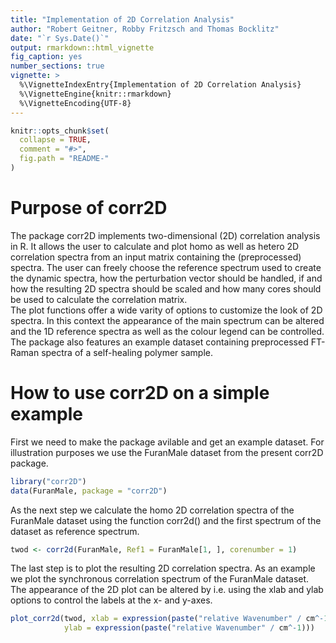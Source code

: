 ```yaml
---
title: "Implementation of 2D Correlation Analysis"
author: "Robert Geitner, Robby Fritzsch and Thomas Bocklitz"
date: "`r Sys.Date()`"
output: rmarkdown::html_vignette
fig_caption: yes
number_sections: true
vignette: >
  %\VignetteIndexEntry{Implementation of 2D Correlation Analysis}
  %\VignetteEngine{knitr::rmarkdown}
  %\VignetteEncoding{UTF-8}
---
```


```r
knitr::opts_chunk$set(
  collapse = TRUE,
  comment = "#>",
  fig.path = "README-"
)
```

# Purpose of corr2D
    
The package corr2D implements two-dimensional (2D) correlation analysis in R.
It allows the user to calculate and plot homo as well as hetero 2D correlation
spectra from an input matrix containing the (preprocessed) spectra. The user
can freely choose the reference spectrum used to create the dynamic spectra,
how the perturbation vector should be handled, if and how the resulting 2D
spectra should be scaled and how many cores should be used to calculate the
correlation matrix.  
The plot functions offer a wide varity of options to customize the look
of 2D spectra. In this context the appearance of the main spectrum can be
altered and the 1D reference spectra as well as the colour legend can be
controlled.  
The package also features an example dataset containing preprocessed FT-Raman
spectra of a self-healing polymer sample.

# How to use corr2D on a simple example

First we need to make the package avilable and get an example dataset. For
illustration purposes we use the FuranMale dataset from the present corr2D
package.
```r
library("corr2D")
data(FuranMale, package = "corr2D")
```

As the next step we calculate the homo 2D correlation spectra of the FuranMale
dataset using the function corr2d() and the first spectrum of the dataset as
reference spectrum.
```r
twod <- corr2d(FuranMale, Ref1 = FuranMale[1, ], corenumber = 1)
```

The last step is to plot the resulting 2D correlation spectra. As an example we
plot the synchronous correlation spectrum of the FuranMale dataset. The
appearance of the 2D plot can be altered by i.e. using the xlab and ylab
options to control the labels at the x- and y-axes.
```r
plot_corr2d(twod, xlab = expression(paste("relative Wavenumber" / cm^-1)),
            ylab = expression(paste("relative Wavenumber" / cm^-1)))
```          
